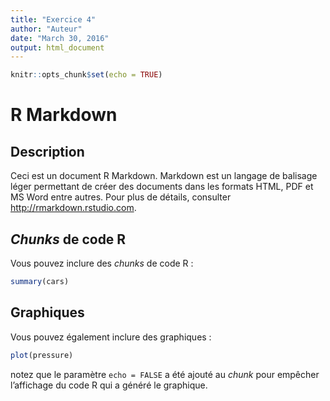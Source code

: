 ```yaml
---
title: "Exercice 4"
author: "Auteur"
date: "March 30, 2016"
output: html_document
---
```


```r
knitr::opts_chunk$set(echo = TRUE)
```

# R Markdown

## Description

Ceci est un document R Markdown. Markdown est un langage de balisage léger permettant de créer des documents dans les formats HTML, PDF et MS Word entre autres. Pour plus de détails, consulter <http://rmarkdown.rstudio.com>.

## _Chunks_ de code R

Vous pouvez inclure des _chunks_ de code R :

```r
summary(cars)
```

## Graphiques

Vous pouvez également inclure des graphiques :

```r
plot(pressure)
```

notez que le paramètre `echo = FALSE` a été ajouté au _chunk_ pour empêcher l'affichage du code R qui a généré le graphique.